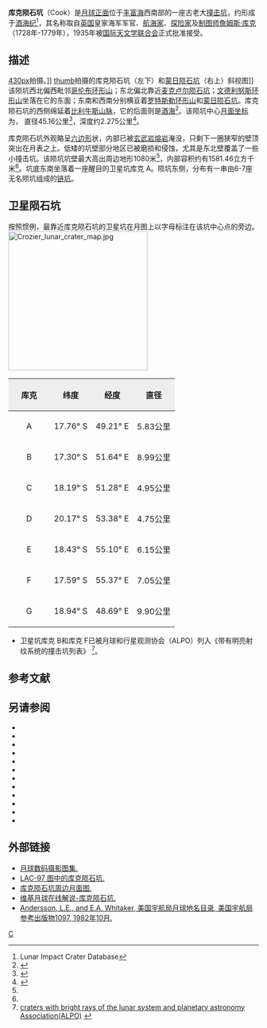 {{lunar crater data|
 image=Normal Cook LO-IV-060 LTVT.jpg|
 caption=[[月球轨道器4号|月球轨道器4号]]拍摄的图像|
 latitude=17.50|
 N_or_S=S|
 longitude=48.81|
 E_or_W=E|
 diameter=45.16公里|
 depth=2.275公里|
 colong=312|
 eponym=[[詹姆斯·库克|詹姆斯·库克]]}}
'''库克陨石坑'''（Cook）是[[月球正面|月球正面]]位于[[丰富海|丰富海]]西南部的一座古老大[[撞击坑|撞击坑]]，约形成于[[酒海纪|酒海纪]]<ref name=LICD>Lunar Impact Crater Database</ref>，其名称取自[[英国|英国]]皇家海军军官、[[航海家|航海家]]、[[探险家|探险家]]及[[地图学|制图师]][[詹姆斯·库克|詹姆斯·库克]]（1728年-1779年），1935年被[[国际天文学联合会|国际天文学联合会]]正式批准接受。

==描述==
[[image:_Santbech_+_Monge_+_Cook_+_Biot_-_LROC_-_WAC.JPG|430px]]拍摄。]]
[[image:Cook_crater_Monge_crater_AS16-M-0677.jpg|thumb]]拍摄的库克陨石坑（左下）和[[蒙日陨石坑|蒙日陨石坑]]（右上）斜视图]]
该陨坑西北偏西毗邻[[哥伦布环形山|哥伦布环形山]]；东北偏北靠近[[麦克卢尔陨石坑|麦克卢尔陨石坑]]；[[文德利努斯环形山|文德利努斯环形山]]坐落在它的东面；东南和西南分别横亘着[[罗特斯勒环形山|罗特斯勒环形山]]和[[蒙日陨石坑|蒙日陨石坑]]。库克陨石坑的西侧绵延着[[比利牛斯山脉_(月球)|比利牛斯山脉]]，它的后面则是[[酒海|酒海]]<ref>{{Cite web |url=http://planetarynames.wr.usgs.gov/images/Lunar/lac_97_lo.pdf |title=Crater Cook on LAC-97 map. |accessdate=2016-08-26 |archive-date=2013-02-20 |archive-url=https://web.archive.org/web/20130220212106/http://planetarynames.wr.usgs.gov/images/Lunar/lac_97_lo.pdf |dead-url=no }}</ref>。该陨坑中心[[月面坐标|月面坐标]]为{{Coord|17.50|S|48.81|E|globe:Moon|nogoogle=1|noosm=1}}，
直径45.16公里<ref name="IAU">{{Cite web |url=http://planetarynames.wr.usgs.gov/Feature/1292 |title=Directory of the International Astronomical Union |accessdate=2016-08-26 |archive-date=2012-01-17 |archive-url=https://web.archive.org/web/20120117182806/http://planetarynames.wr.usgs.gov/Feature/1292 |dead-url=no }}</ref>，深度约2.275公里<ref>{{Cite web |url=http://fisherka.csolutionshosting.net/astronote/plan/craterdepth/html/CraterDepthFeatureNameWestfall.html |title=John E. Westfall's Atlas of the Lunar Terminator, Cambridge Univ. Press (2000) |accessdate=2016-08-26 |archive-date=2014-12-18 |archive-url=https://archive.today/20141218234310/http://fisherka.csolutionshosting.net/astronote/plan/craterdepth/html/CraterDepthFeatureNameWestfall.html |dead-url=yes }}</ref>。

库克陨石坑外观略呈[[六边形|六边形]]状，内部已被[[玄武岩|玄武岩]][[熔岩|熔岩]]淹没，只剩下一圈狭窄的壁顶突出在月表之上。低矮的坑壁部分地区已被磨损和侵蚀，尤其是东北壁覆盖了一些小撞击坑。该陨坑坑壁最大高出周边地形1080米<ref name="LICD"/>，内部容积约有1581.46立方千米<ref name="LICD"/>。坑底东南坐落着一座醒目的卫星坑库克 A。陨坑东侧，分布有一串由6-7座无名陨坑组成的[[链坑|链坑]]。

==卫星陨石坑==
按照惯例，最靠近库克陨石坑的卫星坑在月图上以字母标注在该坑中心点的旁边。
[[Image:Crozier_lunar_crater_map.jpg|280px]]

{| class="wikitable"
!width="25%" style="background:#eeeeee;" |库克 
!width="25%" style="background:#eeeeee;" |纬度
!width="25%" style="background:#eeeeee;" |经度
!width="25%" style="background:#eeeeee;" |直径
|-
|align="center"|A
|align="center"|17.76° S
|align="center"|49.21° E
|align="center"|5.83公里
|-
|align="center"|B
|align="center"|17.30° S
|align="center"|51.64° E
|align="center"|8.99公里
|-
|align="center"|C
|align="center"|18.19° S
|align="center"|51.28° E
|align="center"|4.95公里
|-
|align="center"|D
|align="center"|20.17° S
|align="center"|53.38° E
|align="center"|4.75公里
|-
|align="center"|E
|align="center"|18.43° S
|align="center"|55.10° E
|align="center"|6.15公里
|-
|align="center"|F
|align="center"|17.59° S
|align="center"|55.37° E
|align="center"|7.05公里
|-
|align="center"|G
|align="center"|18.94° S
|align="center"|48.69° E
|align="center"|9.90公里
|}{{clear}}
* 卫星坑库克 B和库克 F已被月球和行星观测协会（ALPO）列入《带有明亮射纹系统的撞击坑列表》 <ref>[http://www.zone-vx.com/alpo-rays-table.pdf  craters with bright rays of the lunar system and planetary astronomy Association(ALPO)] {{webarchive|url=https://web.archive.org/web/20160304213831/http://www.zone-vx.com/alpo-rays-table.pdf |date=2016-03-04 }}</ref>。
==参考文献==
{{reflist}}
==另请参阅==
{{refbegin}}
* {{cite book
  | last1 = Andersson
  | first1 = L. E.
  | last2 = Whitaker
  | first2 = E. A.
  | authorlink2 = Ewen Whitaker
  | date = 1982
  | title = [[NASA|NASA]] Catalogue of Lunar Nomenclature
  | publisher = NASA RP-1097
  | ref = harv
  }}
* {{cite web
  | last = Blue
  | first = Jennifer
  | date = July 25, 2007
  | title = Gazetteer of Planetary Nomenclature
  | publisher = [[United_States_Geological_Survey|USGS]]
  | url = http://planetarynames.wr.usgs.gov/
  | accessdate = 2007-08-05
  | ref = harv
  | archive-date = 2012-04-08
  | archive-url = https://www.webcitation.org/66mXDr4G9?url=http://planetarynames.wr.usgs.gov/
  | dead-url = no
  }}
* {{cite book
  | last1 = Bussey
  | first1 = B.
  | authorlink1 = Ben Bussey
  | last2 = Spudis
  | first2 = P.
  | authorlink2 = Paul Spudis
  | date = 2004
  | title = The Clementine Atlas of the Moon
  | publisher = Cambridge University Press
  | location = New York
  | isbn = 978-0-521-81528-4
  | ref = harv
  }}
* {{cite book
  | last1 = Cocks
  | first1 = Elijah E.
  | last2 = Cocks
  | first2 = Josiah C.
  | date = 1995
  | title = Who's Who on the Moon: A Biographical Dictionary of Lunar Nomenclature
  | url = https://archive.org/details/isbn_9780936389271
  | publisher = Tudor Publishers
  | isbn = 978-0-936389-27-1
  | ref = harv
  }}
* {{cite web
  | last = McDowell
  | first = Jonathan
  | date = July 15, 2007
  | url = http://host.planet4589.org/astro/lunar/
  | title = Lunar Nomenclature
  | publisher = Jonathan's Space Report
  | accessdate = 2007-10-24
  | ref = harv
  | archive-date = 2012-05-26
  | archive-url = https://www.webcitation.org/67wcYNfK3?url=http://host.planet4589.org/astro/lunar/
  | dead-url = no
  }}
* {{cite journal| last1 = Menzel| first1 = D. H.| last2 = Minnaert| first2 = M.| last3 = Levin| first3 = B.| last4 = Dollfus| first4 = A.| last5 = Bell| first5 = B.| title = Report on Lunar Nomenclature by the Working Group of Commission 17 of the IAU| doi = 10.1007/BF00171763| journal = Space Science Reviews| volume = 12| issue = 2| pages = 136–186| year = 1971| pmid = | pmc =| bibcode = 1971SSRv...12..136M| ref = harv}}
* {{cite book
  | first = Patrick
  | last = Moore
  | authorlink = Patrick Moore
  | date = 2001
  | title = On the Moon
  | url = https://archive.org/details/patrickmooreonmo00patr
  | publisher = Sterling Publishing Co
  | isbn = 978-0-304-35469-6
  | ref = harv
  }}
* {{cite book
  | first = Fred W.
  | last = Price
  | date = 1988
  | title = The Moon Observer's Handbook
  | publisher = Cambridge University Press
  | isbn = 978-0-521-33500-3
  | ref = harv
  }}
* {{cite book
  | last = Rükl
  | first = Antonín
  | authorlink = Antonín Rükl
  | date = 1990
  | title = Atlas of the Moon
  | publisher = Kalmbach Books
  | isbn = 978-0-913135-17-4
  | ref = harv
  }}
* {{cite book
  | last = Webb
  | first = Rev. T. W.
  | authorlink = Thomas William Webb
  | date = 1962
  | title = Celestial Objects for Common Telescopes
  | url = https://archive.org/details/celestialobjects00webb
  | edition = 6th revised
  | publisher = Dover
  | isbn = 978-0-486-20917-3
  | ref = harv
  }}
* {{cite book
  | first = Ewen A.
  | last = Whitaker
  | authorlink = Ewen Whitaker
  | date = 1999
  | title = Mapping and Naming the Moon
  | publisher = Cambridge University Press
  | isbn = 978-0-521-62248-6
  | ref = harv
  }}
* {{cite book
  | first = Peter T.
  | last = Wlasuk
  | date = 2000
  | title = Observing the Moon
  | publisher = Springer
  | isbn = 978-1-85233-193-1
  | ref = harv
 }}
{{refend}}

==外部链接==
*[http://www.lpi.usra.edu/resources/lunar_orbiter/bin/srch_nam.shtml?Cook%7C0 月球数码摄影图集.] {{Wayback|url=http://www.lpi.usra.edu/resources/lunar_orbiter/bin/srch_nam.shtml?Cook%7C0 |date=20160304071919 }}
*[http://www.lpi.usra.edu/resources/mapcatalog/LAC/lac97/ LAC-97 图中的库克陨石坑.] {{Wayback|url=http://www.lpi.usra.edu/resources/mapcatalog/LAC/lac97/ |date=20160314083843 }}
*[http://www.lpi.usra.edu/resources/mapcatalog/usgs/I720/ 库克陨石坑周边月面图.] {{Wayback|url=http://www.lpi.usra.edu/resources/mapcatalog/usgs/I720/ |date=20160911212246 }}
*[http://the-moon.wikispaces.com/Cook 维基月球在线解说-库克陨石坑.] {{Wayback|url=http://the-moon.wikispaces.com/Cook |date=20180530150434 }}
*[http://planet4589.org/astro/lunar/RP-1097.pdf Andersson, L.E., and E.A. Whitaker, 美国宇航局月球地名目录, 美国宇航局参考出版物1097, 1982年10月.] {{Wayback|url=http://planet4589.org/astro/lunar/RP-1097.pdf |date=20141006125838 }}

[[Category:月球环形山|C]]
{{月球環形山 (C-F)}}